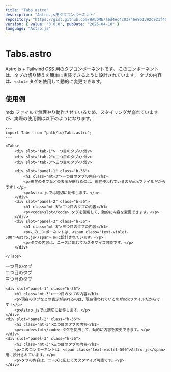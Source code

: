 ```yaml
---
title: "Tabs.astro"
description: "Astro.js用タブコンポーネント"
repository: "https://gist.github.com/HALQME/a6d4ec4c03746e861392c921f40c62b4"
version: { value: "3.0.0", pubDate: "2025-04-10" }
language: "Astro.js"
---
```



# Tabs.astro

Astro.js + Tailwind CSS 用のタブコンポーネントです。
このコンポーネントは、タブの切り替えを簡単に実装できるように設計されています。
タブの内容は、`<slot>` タグを使用して動的に変更できます。

## 使用例

mdx ファイルで無理やり動作させているため、スタイリングが崩れていますが、実際の使用例は以下のようになります。

```astro
---
import Tabs from "path/to/Tabs.astro";
---

<Tabs>
    <div slot="tab-1">一つ目のタブ</div>
    <div slot="tab-2">二つ目のタブ</div>
    <div slot="tab-3">三つ目のタブ</div>

    <div slot="panel-1" class="h-36">
        <h1 class="mt-3">一つ目のタブの内容</h1>
        <p>現在のタブなどの表示が崩れるのは、現在使われているのがmdxファイルだからです！</p>
        <p>Astro.jsでは適切に動作します。</p>
    </div>
    <div slot="panel-2" class="h-36">
        <h1 class="mt-3">二つ目のタブの内容</h1>
        <p><code>slot</code> タグを使用して、動的に内容を変更できます。</p>
    </div>
    <div slot="panel-3" class="h-36">
        <h1 class="mt-3">三つ目のタブの内容</h1>
        <p>このコンポーネントは、<span class="text-violet-500">Astro.js</span> 用に設計されています。</p>
        <p>タブの内容は、ニーズに応じてカスタマイズ可能です。</p>
    </div>

</Tabs>

```

<Tabs>
    <div slot="tab-1">一つ目のタブ</div>
    <div slot="tab-2">二つ目のタブ</div>
    <div slot="tab-3">三つ目のタブ</div>

    <div slot="panel-1" class="h-36">
        <h1 class="mt-3">一つ目のタブの内容</h1>
        <p>現在のタブなどの表示が崩れるのは、現在使われているのがmdxファイルだからです！</p>
        <p>Astro.jsでは適切に動作します。</p>
    </div>
    <div slot="panel-2" class="h-36">
        <h1 class="mt-3">二つ目のタブの内容</h1>
        <p><code>slot</code> タグを使用して、動的に内容を変更できます。</p>
    </div>
    <div slot="panel-3" class="h-36">
        <h1 class="mt-3">三つ目のタブの内容</h1>
        <p>このコンポーネントは、<span class="text-violet-500">Astro.js</span> 用に設計されています。</p>
        <p>タブの内容は、ニーズに応じてカスタマイズ可能です。</p>
    </div>

</Tabs>
